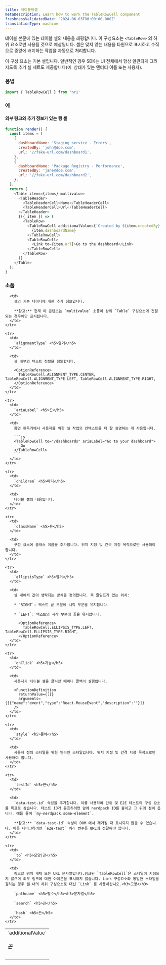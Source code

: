 ```yaml
---
title: 테이블행셀
metaDescription: Learn how to work the TableRowCell component
freshnessValidatedDate: '2024-06-03T00:00:00.000Z'
translationType: machine
---
```


테이블 본문에 있는 테이블 셀의 내용을 래핑합니다. 이 구성요소는 `<TableRow>` 의 하위 요소로만 사용될 것으로 예상됩니다. 셀은 맞지 않는 내용을 타원으로 표시하고 수직으로 중앙에 배치하는 작업을 자동으로 처리합니다.

이 구성 요소는 기본 셀입니다. 일반적인 경우 SDK는 UI 전체에서 항상 일관되게 그려지도록 추가 셀 세트도 제공합니다(예: 상태가 있는 엔터티 이름 또는 사용자).

### 용법

```js
import { TableRowCell } from 'nr1'
```

### 예

#### 외부 링크와 추가 정보가 있는 행 셀

```js
function render() {
  const items = [
    {
      dashboardName: 'Staging service - Errors',
      createdBy: 'john@doe.com',
      url: '//fake-url.com/dashboard1',
    },
    {
      dashboardName: 'Package Registry - Performance',
      createdBy: 'jane@doe.com',
      url: '//fake-url.com/dashboard2',
    },
  ];
  return (
    <Table items={items} multivalue>
      <TableHeader>
        <TableHeaderCell>Name</TableHeaderCell>
        <TableHeaderCell>Url</TableHeaderCell>
      </TableHeader>
      {({ item }) => (
        <TableRow>
          <TableRowCell additionalValue={`Created by ${item.createdBy}`}>
            {item.dashboardName}
          </TableRowCell>
          <TableRowCell>
            <Link to={item.url}>Go to the dashboard</Link>
          </TableRowCell>
        </TableRow>
      )}
    </Table>
  );
}
```

### 소품

<table>
  <tbody>
    <tr>
      <td>
        `additionalValue` <h5>끈</h5>
      </td>

      <td>
        셀의 기본 데이터에 대한 추가 정보입니다.

        **참고:** 현재 이 콘텐츠는 `multivalue` 소품이 상위 `Table` 구성요소에 전달되는 경우에만 표시됩니다.
      </td>
    </tr>

    <tr>
      <td>
        `alignmentType` <h5>열거</h5>
      </td>

      <td>
        셀 내부의 텍스트 정렬을 정의합니다.

        <OptionReference>
          TableRowCell.ALIGNMENT_TYPE.CENTER, TableRowCell.ALIGNMENT_TYPE.LEFT, TableRowCell.ALIGNMENT_TYPE.RIGHT,
        </OptionReference>
      </td>
    </tr>

    <tr>
      <td>
        `ariaLabel` <h5>끈</h5>
      </td>

      <td>
        화면 판독기에서 사용자를 위한 셀 작업의 컨텍스트를 더 잘 설명하는 데 사용합니다.

        ```js
        <TableRowCell to="/dashboards" ariaLabel="Go to your dashboard">
           Go 
        </TableRowCell> 
        ```
      </td>
    </tr>

    <tr>
      <td>
        `children` <h5>마디</h5>
      </td>

      <td>
        테이블 셀의 내용입니다.
      </td>
    </tr>

    <tr>
      <td>
        `className` <h5>끈</h5>
      </td>

      <td>
        구성 요소에 클래스 이름을 추가합니다. 위치 지정 및 간격 지정 목적으로만 사용해야 합니다.
      </td>
    </tr>

    <tr>
      <td>
        `ellipsisType` <h5>열거</h5>
      </td>

      <td>
        셀 내에서 값이 생략되는 방식을 정의합니다. 즉 줄임표가 있는 위치:

        * `RIGHT`: 텍스트 끝 부분에 시작 부분을 유지합니다.

        * `LEFT`: 텍스트의 시작 부분에 끝을 유지합니다.

          <OptionReference>
            TableRowCell.ELLIPSIS_TYPE.LEFT, TableRowCell.ELLIPSIS_TYPE.RIGHT,
          </OptionReference>
      </td>
    </tr>

    <tr>
      <td>
        `onClick` <h5>기능</h5>
      </td>

      <td>
        사용자가 테이블 셀을 클릭할 때마다 콜백이 실행됩니다.

        <FunctionDefinition
          returnValue={[]}
          arguments={[{"name":"event","type":"React.MouseEvent","description":""}]}
        />
      </td>
    </tr>

    <tr>
      <td>
        `style` <h5>물체</h5>
      </td>

      <td>
        사용자 정의 스타일을 위한 인라인 스타일입니다. 위치 지정 및 간격 지정 목적으로만 사용해야 합니다.
      </td>
    </tr>

    <tr>
      <td>
        `testId` <h5>끈</h5>
      </td>

      <td>
        `data-test-id` 속성을 추가합니다. 이를 사용하여 단위 및 E2E 테스트의 구성 요소를 목표로 삼습니다. 테스트 ID가 유효하려면 앞에 nerdpack ID를 붙이고 그 뒤에 점이 옵니다. 예를 들어 `my-nerdpack.some-element`.

        **참고:** `data-test-id` 속성이 DOM 에서 제거될 때 표시되지 않을 수 있습니다. 이를 디버그하려면 `e2e-test` 쿼리 변수를 URL에 전달해야 합니다.
      </td>
    </tr>

    <tr>
      <td>
        `to` <h5>모양|끈</h5>
      </td>

      <td>
        링크할 위치 개체 또는 URL 문자열입니다.링크된 `TableRowCell`은 스타일이 지정되지 않으며 외부 링크에 대한 아이콘을 표시하지 않습니다. Link 구성요소와 동일한 스타일을 원하는 경우 셀 내의 하위 구성요소로 대신 `Link` 를 사용하십시오.<h3>모양</h3>

        `pathname` <h5>필수</h5><h5>문자열</h5>

        `search` <h5>끈</h5>

        `hash` <h5>끈</h5>
      </td>
    </tr>
  </tbody>
</table>